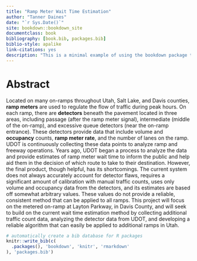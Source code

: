```yaml
--- 
title: "Ramp Meter Wait Time Estimation"
author: "Tanner Daines"
date: "`r Sys.Date()`"
site: bookdown::bookdown_site
documentclass: book
bibliography: [book.bib, packages.bib]
biblio-style: apalike
link-citations: yes
description: "This is a minimal example of using the bookdown package to write a book. The output format for this example is bookdown::gitbook."
---
```


# Abstract

Located on many on-ramps throughout Utah, Salt Lake, and Davis counties, **ramp meters** are used to regulate the flow of traffic during peak hours. On each ramp, there are **detectors** beneath the pavement located in three areas, including passage (after the ramp meter signal), intermediate (middle of the on-ramp), and excessive queue detectors (near the on-ramp entrance). These detectors provide data that include volume and **occupancy** counts, **ramp meter rate**, and the number of lanes on the ramp. UDOT is continuously collecting these data points to analyze ramp and freeway operations. Years ago, UDOT began a process to analyze the data and provide estimates of ramp meter wait time to inform the public and help aid them in the decision of which route to take to their destination. However, the final product, though helpful, has its shortcomings. The current system does not always accurately account for detector flaws, requires a significant amount of calibration with manual traffic counts, uses only volume and occupancy data from the detectors, and its estimates are based off somewhat arbitrary values. These values do not provide a reliable, consistent method that can be applied to all ramps. This project will focus on the metered on-ramp at Layton Parkway, in Davis County, and will seek to build on the current wait time estimation method by collecting additional traffic count data, analyzing the detector data from UDOT, and developing a reliable algorithm that can easily be applied to additional ramps in Utah.

```r
# automatically create a bib database for R packages
knitr::write_bib(c(
  .packages(), 'bookdown', 'knitr', 'rmarkdown'
), 'packages.bib')
```

